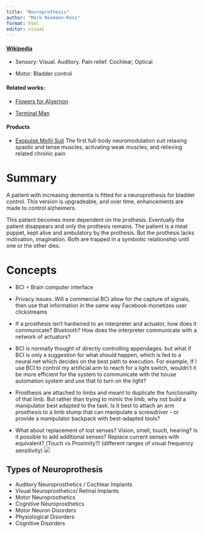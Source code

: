 ```yaml
---
title: "Neuroprothesis"
author: "Mark Niemann-Ross"
format: html
editor: visual
---
```


#### [Wikipedia](https://en.wikipedia.org/wiki/Neuroprosthetics)

-   Sensory: Visual. Auditory. Pain relief. Cochlear, Optical

-   Motor: Bladder control

#### Related works:

-   [Flowers for Algernon](https://en.wikipedia.org/wiki/Flowers_for_Algernon)

-   [Terminal Man](https://en.wikipedia.org/wiki/The_Terminal_Man)

#### Products

-   [Exopulse Mollii Suit](https://exopulse.com/en/home/) The first full-body neuromodulation suit relaxing spastic and tense muscles, activating weak muscles, and relieving related chronic pain

# Summary

A patient with increasing dementia is fitted for a neuroprothesis for bladder control. This version is upgradeable, and over time, enhancements are made to control alzheimers.

This patient becomes more dependent on the prothesis. Eventually the patient disappears and only the prothesis remains. The patient is a meat puppet, kept alive and ambulatory by the prothesis. But the prothesis lacks motivation, imagination. Both are trapped in a symbiotic relationship until one or the other dies.

# Concepts

-   BCI = Brain computer interface

-   Privacy issues. Will a commercial BCI allow for the capture of signals, then use that information in the same way Facebook monetizes user clickstreams

-   If a prosthesis isn't hardwired to an interpreter and actuator, how does it communicate? Bluetooth? How does the interpreter communicate with a network of actuators?

-   BCI is normally thought of directly controlling appendages. but what if BCI is only a suggestion for what should happen, which is fed to a neural net which decides on the best path to execution. For example, If I use BCI to control my artificial arm to reach for a light switch, wouldn't it be more efficient for the system to communicate with the house automation system and use that to turn on the light?

-   Prosthesis are attached to limbs and meant to duplicate the functionality of that limb. But rather than trying to mimic the limb, why not build a manipulator best adapted to the task. Is it best to attach an arm prosthesis to a limb stump that can manipulate a screwdriver - or provide a manipulator backpack with best-adapted tools?

-   What about replacement of lost senses? Vision, smell, touch, hearing? Is it possible to add additional senses? Replace current senses with equivalent? (Touch vs Proximity?) (different ranges of visual frequency sensitivity) ![](http://26d3ia2o0l581y7l752i7a5k-wpengine.netdna-ssl.com/wp-content/uploads/2014/12/Visible-spectrum.jpeg)

## Types of Neuroprothesis

-   Auditory Neuroprosthetics / Cochlear Implants
-   Visual Neuroprosthetics/ Retinal Implants
-   Motor Neuroprosthetics
-   Cognitive Neuroprosthetics
-   Motor Neuron Disorders
-   Physiological Disorders
-   Cognitive Disorders
